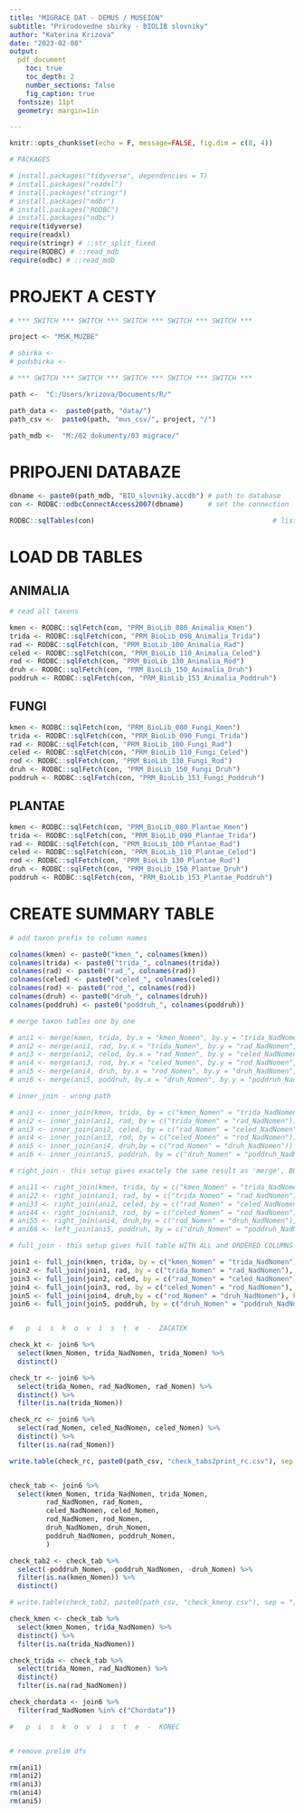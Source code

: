 ```yaml
---
title: "MIGRACE DAT - DEMUS / MUSEION"
subtitle: "Prirodovedne sbirky - BIOLIB slovniky"
author: "Katerina Krizova"
date: "2023-02-08"
output:
  pdf_document
    toc: true
    toc_depth: 2
    number_sections: false
    fig_caption: true
  fontsize: 11pt
  geometry: margin=1in

---
```


\newpage 

```r
knitr::opts_chunk$set(echo = F, message=FALSE, fig.dim = c(8, 4))

# PACKAGES

# install.packages("tidyverse", dependencies = T)
# install.packages("readxl")
# install.packages("stringr")
# install.packages("mdbr")
# install.packages("RODBC")
# install.packages("odbc")
require(tidyverse)
require(readxl)
require(stringr) # ::str_split_fixed
require(RODBC) # ::read_mdb
require(odbc) # ::read_mdb

```

\newpage 

# PROJEKT A CESTY

```r

# *** SWITCH *** SWITCH *** SWITCH *** SWITCH *** SWITCH ***

project <- "MSK_MUZBE"

# sbirka <- 
# podsbirka <- 

# *** SWITCH *** SWITCH *** SWITCH *** SWITCH *** SWITCH ***

path <-  "C:/Users/krizova/Documents/R/"

path_data <-  paste0(path, "data/")
path_csv <-  paste0(path, "mus_csv/", project, "/")

path_mdb <-  "M:/02 dokumenty/03 migrace/"

```


# PRIPOJENI DATABAZE

```r

dbname <- paste0(path_mdb, "BIO_slovniky.accdb") # path to database
con <- RODBC::odbcConnectAccess2007(dbname)      # set the connection

RODBC::sqlTables(con)                                            # list tables in database

```

\newpage


# LOAD DB TABLES

## ANIMALIA

```r

# read all taxons

kmen <- RODBC::sqlFetch(con, "PRM_BioLib_080_Animalia_Kmen")
trida <- RODBC::sqlFetch(con, "PRM_BioLib_090_Animalia_Trida")  
rad <- RODBC::sqlFetch(con, "PRM_BioLib_100_Animalia_Rad")  
celed <- RODBC::sqlFetch(con, "PRM_BioLib_110_Animalia_Celed")  
rod <- RODBC::sqlFetch(con, "PRM_BioLib_130_Animalia_Rod")  
druh <- RODBC::sqlFetch(con, "PRM_BioLib_150_Animalia_Druh")  
poddruh <- RODBC::sqlFetch(con, "PRM_BioLib_153_Animalia_Poddruh") 

```


## FUNGI

```r

kmen <- RODBC::sqlFetch(con, "PRM_BioLib_080_Fungi_Kmen")  
trida <- RODBC::sqlFetch(con, "PRM_BioLib_090_Fungi_Trida")  
rad <- RODBC::sqlFetch(con, "PRM_BioLib_100_Fungi_Rad")  
celed <- RODBC::sqlFetch(con, "PRM_BioLib_110_Fungi_Celed")  
rod <- RODBC::sqlFetch(con, "PRM_BioLib_130_Fungi_Rod")  
druh <- RODBC::sqlFetch(con, "PRM_BioLib_150_Fungi_Druh")  
poddruh <- RODBC::sqlFetch(con, "PRM_BioLib_153_Fungi_Poddruh")      

```


## PLANTAE

```r

kmen <- RODBC::sqlFetch(con, "PRM_BioLib_080_Plantae_Kmen")  
trida <- RODBC::sqlFetch(con, "PRM_BioLib_090_Plantae_Trida")  
rad <- RODBC::sqlFetch(con, "PRM_BioLib_100_Plantae_Rad")  
celed <- RODBC::sqlFetch(con, "PRM_BioLib_110_Plantae_Celed")  
rod <- RODBC::sqlFetch(con, "PRM_BioLib_130_Plantae_Rod")  
druh <- RODBC::sqlFetch(con, "PRM_BioLib_150_Plantae_Druh")  
poddruh <- RODBC::sqlFetch(con, "PRM_BioLib_153_Plantae_Poddruh") 

```

# CREATE SUMMARY TABLE

```r

# add taxon prefix to column names

colnames(kmen) <- paste0("kmen_", colnames(kmen))
colnames(trida) <- paste0("trida_", colnames(trida))
colnames(rad) <- paste0("rad_", colnames(rad))
colnames(celed) <- paste0("celed_", colnames(celed))
colnames(rod) <- paste0("rod_", colnames(rod))
colnames(druh) <- paste0("druh_", colnames(druh))
colnames(poddruh) <- paste0("poddruh_", colnames(poddruh))

# merge taxon tables one by one

# ani1 <- merge(kmen, trida, by.x = "kmen_Nomen", by.y = "trida_NadNomen", all.y = T) # 98
# ani2 <- merge(ani1, rad, by.x = "trida_Nomen", by.y = "rad_NadNomen", all.y = T) # 581
# ani3 <- merge(ani2, celed, by.x = "rad_Nomen", by.y = "celed_NadNomen", all.y = T) # 6 515
# ani4 <- merge(ani3, rod, by.x = "celed_Nomen", by.y = "rod_NadNomen", all.y = T) # 19 643
# ani5 <- merge(ani4, druh, by.x = "rod_Nomen", by.y = "druh_NadNomen", all.y = T) # 103 970
# ani6 <- merge(ani5, poddruh, by.x = "druh_Nomen", by.y = "poddruh_NadNomen", all = T) # 124 505

# inner_join - wrong path

# ani1 <- inner_join(kmen, trida, by = c("kmen_Nomen" = "trida_NadNomen")) # 98
# ani2 <- inner_join(ani1, rad, by = c("trida_Nomen" = "rad_NadNomen")) # 557
# ani3 <- inner_join(ani2, celed, by = c("rad_Nomen" = "celed_NadNomen")) # 6 153
# ani4 <- inner_join(ani3, rod, by = c("celed_Nomen" = "rod_NadNomen")) # 18 324
# ani5 <- inner_join(ani4, druh,by = c("rod_Nomen" = "druh_NadNomen")) # 92 791
# ani6 <- inner_join(ani5, poddruh, by = c("druh_Nomen" = "poddruh_NadNomen")) # 25 972 

# right_join - this setup gives exactely the same result as 'merge', BUT WITH ORDERED COLUMNS

# ani11 <- right_join(kmen, trida, by = c("kmen_Nomen" = "trida_NadNomen"), keep = T) # 98
# ani22 <- right_join(ani1, rad, by = c("trida_Nomen" = "rad_NadNomen"), keep = T) # 557
# ani33 <- right_join(ani2, celed, by = c("rad_Nomen" = "celed_NadNomen"), keep = T) # 6 153
# ani44 <- right_join(ani3, rod, by = c("celed_Nomen" = "rod_NadNomen"), keep = T) # 18 324
# ani55 <- right_join(ani4, druh,by = c("rod_Nomen" = "druh_NadNomen"), keep = T) # 92 791
# ani66 <- left_join(ani5, poddruh, by = c("druh_Nomen" = "poddruh_NadNomen"), keep = T) # 25 972 

# full_join - this setup gives full table WITH ALL and ORDERED COLUMNS

join1 <- full_join(kmen, trida, by = c("kmen_Nomen" = "trida_NadNomen"), keep = T, multiple = "any") # 111
join2 <- full_join(join1, rad, by = c("trida_Nomen" = "rad_NadNomen"), keep = T, multiple = "any") # 605
join3 <- full_join(join2, celed, by = c("rad_Nomen" = "celed_NadNomen"), keep = T, multiple = "any") # 6 569
join4 <- full_join(join3, rod, by = c("celed_Nomen" = "rod_NadNomen"), keep = T, multiple = "any") # 23 970
join5 <- full_join(join4, druh,by = c("rod_Nomen" = "druh_NadNomen"), keep = T, multiple = "any") # 108 313
join6 <- full_join(join5, poddruh, by = c("druh_Nomen" = "poddruh_NadNomen"), keep = T, multiple = "any") # 128 848


#   p  i  s  k  o  v  i  s  t  e  -  ZACATEK

check_kt <- join6 %>% 
  select(kmen_Nomen, trida_NadNomen, trida_Nomen) %>% 
  distinct()

check_tr <- join6 %>% 
  select(trida_Nomen, rad_NadNomen, rad_Nomen) %>% 
  distinct() %>% 
  filter(is.na(trida_Nomen))

check_rc <- join6 %>% 
  select(rad_Nomen, celed_NadNomen, celed_Nomen) %>% 
  distinct() %>% 
  filter(is.na(rad_Nomen))

write.table(check_rc, paste0(path_csv, "check_tabs2print_rc.csv"), sep = ";", row.names = F)


check_tab <- join6 %>% 
  select(kmen_Nomen, trida_NadNomen, trida_Nomen, 
         rad_NadNomen, rad_Nomen, 
         celed_NadNomen, celed_Nomen, 
         rod_NadNomen, rod_Nomen, 
         druh_NadNomen, druh_Nomen, 
         poddruh_NadNomen, poddruh_Nomen, 
         )

check_tab2 <- check_tab %>% 
  select(-poddruh_Nomen, -poddruh_NadNomen, -druh_Nomen) %>% 
  filter(is.na(kmen_Nomen)) %>% 
  distinct()

# write.table(check_tab2, paste0(path_csv, "check_kmeny.csv"), sep = ";")

check_kmen <- check_tab %>% 
  select(kmen_Nomen, trida_NadNomen) %>% 
  distinct() %>% 
  filter(is.na(trida_NadNomen))

check_trida <- check_tab %>% 
  select(trida_Nomen, rad_NadNomen) %>% 
  distinct() 
  filter(is.na(rad_NadNomen))

check_chordata <- join6 %>% 
  filter(rad_NadNomen %in% c("Chordata"))

#   p  i  s  k  o  v  i  s  t  e  -  KONEC


# remove prelim dfs

rm(ani1)
rm(ani2)
rm(ani3)
rm(ani4)
rm(ani5)

```

